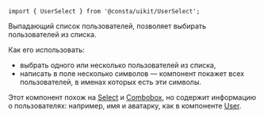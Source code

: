 
```tsx
import { UserSelect } from '@consta/uikit/UserSelect';
```

Выпадающий список пользователей, позволяет выбирать пользователей из списка.

Как его использовать:

- выбрать одного или несколько пользователей из списка,
- написать в поле несколько символов — компонент покажет всех пользователей, в именах которых есть эти символы.

Этот компонент похож на [Select](##LIBS.STAND/stand:uikit--components--select--stable) и [Combobox](##LIBS.STAND/stand:uikit--components--combobox--stable), но содержит информацию о пользователях: например, имя и аватарку, как в компоненте [User](##LIBS.STAND/stand:uikit--components--user--stable).

<UserSelectExampleItems />
